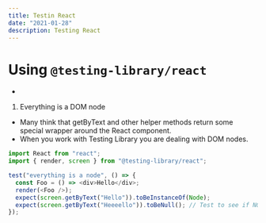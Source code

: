 ```yaml
---
title: Testin React
date: "2021-01-28"
description: Testing React
---
```





# Using `@testing-library/react`

- [](https://www.polvara.me/posts/five-things-you-didnt-know-about-testing-library/)
1. Everything is a DOM node
  - Many think that getByText and other helper methods return some special wrapper around the React component.
  - When you work with Testing Library you are dealing with DOM nodes.



```js
import React from "react";
import { render, screen } from "@testing-library/react";

test("everything is a node", () => {
  const Foo = () => <div>Hello</div>;
  render(<Foo />);
  expect(screen.getByText("Hello")).toBeInstanceOf(Node);
  expect(screen.getByText("Heeeello")).toBeNull(); // Test to see if NOT present
});

```








